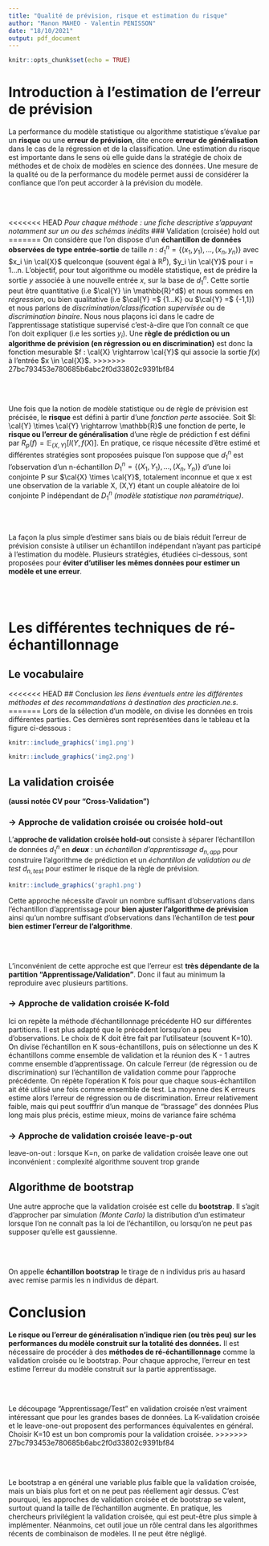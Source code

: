 ```yaml
---
title: "Qualité de prévision, risque et estimation du risque"
author: "Manon MAHEO - Valentin PENISSON"
date: "18/10/2021"
output: pdf_document
---
```


```r
knitr::opts_chunk$set(echo = TRUE)
```

\begin{center}
 \rule{0.5\linewidth}{2pt}
 \end{center}

# Introduction à l'estimation de l'erreur de prévision

La performance du modèle statistique ou algorithme statistique s'évalue par un **risque** ou une **erreur de prévision**, dite encore **erreur de généralisation** dans le cas de la régression et de la classification. Une estimation du risque est importante dans le sens où elle guide dans la stratégie de choix de méthodes et de choix de modèles en science des données. Une mesure de la qualité ou de la performance du modèle permet aussi de considérer la confiance que l'on peut accorder à la prévision du modèle. 

<br><br>

<<<<<<< HEAD
*Pour chaque méthode : une fiche descriptive s'appuyant notamment sur un ou des schémas inédits* 
### Validation (croisée) hold out
=======
On considère que l'on dispose d'un **échantillon de données observées de type entrée-sortie** de taille $n$ : $d^n_1 = \left\{(x_1,y_1),...,(x_n,y_n)\right\}$ avec $x_i \in \cal{X}$ quelconque (souvent égal à $\mathbb{R}^p$), $y_i \in \cal{Y}$ pour i = 1...n. L'objectif, pour tout algorithme ou modèle statistique, est de prédire la sortie $y$ associée à une nouvelle entrée $x$, sur la base de $d^n_1$. Cette sortie peut être quantitative (i.e $\cal{Y} \in \mathbb{R}^d$) et nous sommes en *régression*, ou bien qualitative (i.e $\cal{Y} =$ {1...K} ou $\cal{Y} =$ {-1,1}) et nous parlons de *discrimination/classification supervisée* ou de *discrimination binaire*. Nous nous plaçons ici dans le cadre de l'apprentissage statistique supervisé c'est-à-dire que l'on connaît ce que l'on doit expliquer (i.e les sorties $y_i$). Une **règle de prédiction ou un algorithme de prévision (en régression ou en discrimination)** est donc la fonction mesurable $f : \cal{X} \rightarrow \cal{Y}$ qui associe la sortie $f(x)$ à l’entrée $x \in \cal{X}$.
>>>>>>> 27bc793453e780685b6abc2f0d33802c9391bf84

<br><br>

Une fois que la notion de modèle statistique ou de règle de prévision est précisée, le **risque** est défini à partir d'une *fonction perte* associée. Soit $l: \cal{Y} \times \cal{Y} \rightarrow \mathbb{R}$ une fonction de perte, le **risque ou l'erreur de généralisation** d'une règle de prédiction f est défini par $R_p(f) = \mathbb{E}_{(X,Y)} \left[ l(Y,f(X)\right]$. En pratique, ce risque nécessite d'être estimé et différentes stratégies sont proposées puisque l'on suppose que $d^n_1$ est l'observation d’un n-échantillon $D^n_1 = \left\{(X_1,Y_1),...,(X_n,Y_n)\right\}$ d’une loi conjointe P sur $\cal{X} \times \cal{Y}$, totalement inconnue et que x est une observation de la variable X, (X,Y) étant un couple aléatoire de loi conjointe P indépendant de $D^n_1$ *(modèle statistique non paramétrique)*.

<br><br>

La façon la plus simple d'estimer sans biais ou de biais réduit l'erreur de prévision consiste à utiliser un échantillon indépendant n'ayant pas participé à l'estimation du modèle. Plusieurs stratégies, étudiées ci-dessous, sont proposées pour **éviter d'utiliser les mêmes données pour estimer un modèle et une erreur**. 

<br><br>

# Les différentes techniques de ré-échantillonnage

## Le vocabulaire 

<<<<<<< HEAD
## Conclusion
*les liens éventuels entre les différentes méthodes et des recommandations à destination des practicien.ne.s.*
=======
Lors de la sélection d'un modèle, on divise les données en trois différentes parties. Ces dernières sont représentées dans le tableau et la figure ci-dessous : 

```r
knitr::include_graphics('img1.png')
```

```r
knitr::include_graphics('img2.png')
```

## La validation croisée 
**(aussi notée CV pour "Cross-Validation")**

### -> Approche de validation croisée ou croisée hold-out

L'**approche de validation croisée hold-out** consiste à séparer l'échantillon de données $d^n_1$ en ***deux*** : un *échantillon d'apprentissage* $d_{n,app}$ pour construire l'algorithme de prédiction et un *échantillon de validation ou de test* $d_{n,test}$ pour estimer le risque de la règle de prévision. 

```r
knitr::include_graphics('graph1.png')
```

Cette approche nécessite d'avoir un nombre suffisant d'observations dans l'échantillon d'apprentissage pour **bien ajuster l'algorithme de prévision** ainsi qu'un nombre suffisant d'observations dans l'échantillon de test **pour bien estimer l'erreur de l'algorithme**.

<br><br>

L'inconvénient de cette approche est que l'erreur est **très dépendante de la partition "Apprentissage/Validation"**. Donc il faut au minimum la reproduire avec plusieurs partitions.

### -> Approche de validation croisée K-fold

Ici on repète la méthode d'échantillonnage précédente HO sur différentes partitions. Il est plus adapté que le précédent lorsqu'on a peu d'observations. Le choix de K doit être fait par l'utilisateur (souvent K=10).
On divise l'échantillon en K sous-échantillons, puis on sélectionne un des K échantillons comme ensemble de validation et la réunion des K - 1 autres comme ensemble d'apprentissage.
On calcule l'erreur (de régression ou de discrimination) sur l'échantillon de validation comme pour l'approche précédente. 
On répète l'opération K fois pour que chaque sous-échantillon ait été utilisé une fois comme ensemble de test. La moyenne des K erreurs estime alors l'erreur de régression ou de discrimination.
Erreur relativement faible, mais qui peut soufffrir d'un manque de "brassage" des données
Plus long mais plus précis, estime mieux, moins de variance
faire schéma

### -> Approche de validation croisée leave-p-out

leave-on-out : lorsque K=n, on parke de validation croisée leave one out
inconvénient : complexité algorithme souvent trop grande

## Algorithme de bootstrap

Une autre approche que la validation croisée est celle du **bootstrap**. Il s'agit d'approcher par simulation *(Monte Carlo)* la distribution d'un estimateur lorsque l'on ne connaît pas la loi de l'échantillon, ou lorsqu'on ne peut pas supposer qu'elle est gaussienne.

<br><br>

On appelle **échantillon bootstrap** le tirage de n individus pris au hasard avec remise parmis les n individus de départ. 


# Conclusion

**Le risque ou l'erreur de généralisation n'indique rien (ou très peu) sur les performances du modèle construit sur la totalité des données.** Il est nécessaire de procéder à des **méthodes de ré-échantillonnage** comme la validation croisée ou le bootstrap. Pour chaque approche, l'erreur en test estime l'erreur du modèle construit sur la partie apprentissage.

<br><br>

Le découpage "Apprentissage/Test" en validation croisée n'est vraiment intéressant que pour les grandes bases de données. La K-validation croisée et le leave-one-out proposent des performances équivalentes en général. Choisir K=10 est un bon compromis pour la validation croisée.
>>>>>>> 27bc793453e780685b6abc2f0d33802c9391bf84

<br><br>

Le bootstrap a en général une variable plus faible que la validation croisée, mais un biais plus fort et on ne peut pas réellement agir dessus. C'est pourquoi, les approches de validation croisée et de bootstrap se valent, surtout quand la taille de l'échantillon augmente. En pratique, les chercheurs privilégient la validation croisée, qui est peut-être plus simple à implémenter. Néanmoins, cet outil joue un rôle central dans les algorithmes récents de combinaison de modèles. Il ne peut être négligé.